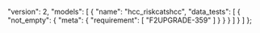   "version": 2,
  "models": [
    {
      "name": "hcc_riskcatshcc",
      "data_tests": [
        {
          "not_empty": {
            "meta": {
              "requirement": [
                "F2UPGRADE-359"
              ]
            }
          }
        }
      ]
    }
  ]
};
